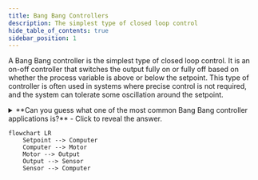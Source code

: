 ```yaml
---
title: Bang Bang Controllers
description: The simplest type of closed loop control
hide_table_of_contents: true
sidebar_position: 1
---
```


A Bang Bang controller is the simplest type of closed loop control. It is an on-off controller that switches the output fully on or fully off based on whether the process variable is above or below the setpoint. This type of controller is often used in systems where precise control is not required, and the system can tolerate some oscillation around the setpoint.

<details> <summary> **Can you guess what one of the most common Bang Bang controller applications is?**  - Click to reveal the answer. </summary> Thermostats! 🌡️ </details>

```mermaid
flowchart LR
    Setpoint --> Computer
    Computer --> Motor
    Motor --> Output
    Output --> Sensor
    Sensor --> Computer
```
